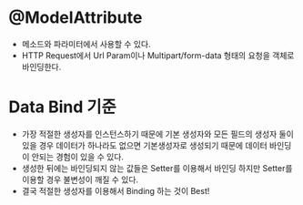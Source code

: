 # @ModelAttribute
- 메소드와 파라미터에서 사용할 수 있다.
- HTTP Request에서 Url Param이나 Multipart/form-data 형태의 요청을 객체로 바인딩한다.

# Data Bind 기준
- 가장 적절한 생성자를 인스턴스하기 때문에 기본 생성자와 모든 필드의 생성자 둘이 있을 경우 데이터가 하나라도 없으면 기본생성자로 생성되기 때문에 데이터 바인딩이 안되는 경험이 있을 수 있다.
- 생성한 뒤에는 바인딩되지 않는 값들은 Setter를 이용해서 바인딩 하지만 Setter를 이용할 경우 불변성이 깨질 수 있다.
- 결국 적절한 생성자를 이용해서 Binding 하는 것이 Best!
